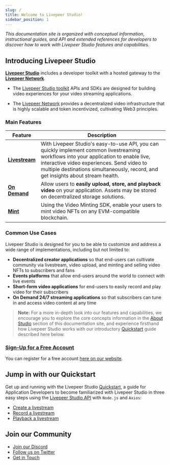 ```yaml
---
slug: /
title: Welcome to Livepeer Studio!
sidebar_position: 1
---
```


_This documentation site is organized with conceptual information, instructional guides, and API and extended references for developers to discover how to work with Livepeer Studio features and capabilities._

## Introducing Livepeer Studio

**[Livepeer Studio](https://livepeer.studio)** includes a developer toolkit with a hosted gateway to the **[Livepeer Network](https://livepeer.org/)**.

- The [Livepeer Studio toolkit](/core-concepts) APIs and SDKs are designed for building video experiences for your video streaming applications.

- The [Livepeer Network](https://livepeer.org/) provides a decentralized video infrastructure that is highly scalable and token incentivized, cultivating Web3 principles.

### Main Features

| Feature                                     | Description                                                                                                                                                                                                                                                             |
| ------------------------------------------- | ----------------------------------------------------------------------------------------------------------------------------------------------------------------------------------------------------------------------------------------------------------------------- |
| [**Livestream**](/core-concepts/livestream) | With Livepeer Studio's easy-to-use API, you can quickly implement common livestreaming workflows into your application to enable live, interactive video experiences. Send video to multiple destinations simultaneously, record, and get insights about stream health. |
| [**On Demand**](/core-concepts/on-demand/)  | Allow users to **easily upload, store, and playback video** on your application. Assets may be stored on decentralized storage solutions.                                                                                                                               |
| [**Mint**](/core-concepts/mint)             | Using the Video Minting SDK, enable your users to mint video NFTs on any EVM-compatible blockchain.                                                                                                                                                                     |

### Common Use Cases

Livepeer Studio is designed for you to be able to customize and address a wide range of implementations, including but not limited to:

- **Decentralized creator applications** so that end-users can cultivate community via livestream, video upload, and minting and selling video NFTs to subscribers and fans
- **Events platforms** that allow end-users around the world to connect with live events
- **Short-form video applications** for end-users to easily record and play video for their subscribers
- **On Demand 24/7 streaming applications** so that subscribers can tune in and access video content at any time

> **Note:** For a more in-depth look into our features and capabilities, we encourage you to explore the core concepts information in the [About Studio](/core-concepts) section of this documentation site, and experience firsthand how Livepeer Studio works with our introductory [Quickstart](/guides) guide described here below.

### [Sign-Up for a Free Account](https://livepeer.studio/register)

You can register for a free account [here on our website](https://livepeer.studio/register).

## Jump in with our Quickstart

Get up and running with the Livepeer Studio [Quickstart](/guides), a guide for Application Developers to become familiarized with Livepeer Studio in three easy steps using the [Livepeer Studio API](/references) with `Node.js` and `Axios`:

- [Create a livestream](/guides#create-a-livestream)
- [Record a livestream](/guides#record-a-livestream)
- [Playback a livestream](/guides/#list-recorded-sessions)

## Join our Community

- [Join our Discord](https://discord.gg/DFg9CbqFws)
- [Follow us on Twitter](https://twitter.com/livepeerstudio)
- [Get in Touch](https://livepeer.studio/contact)
